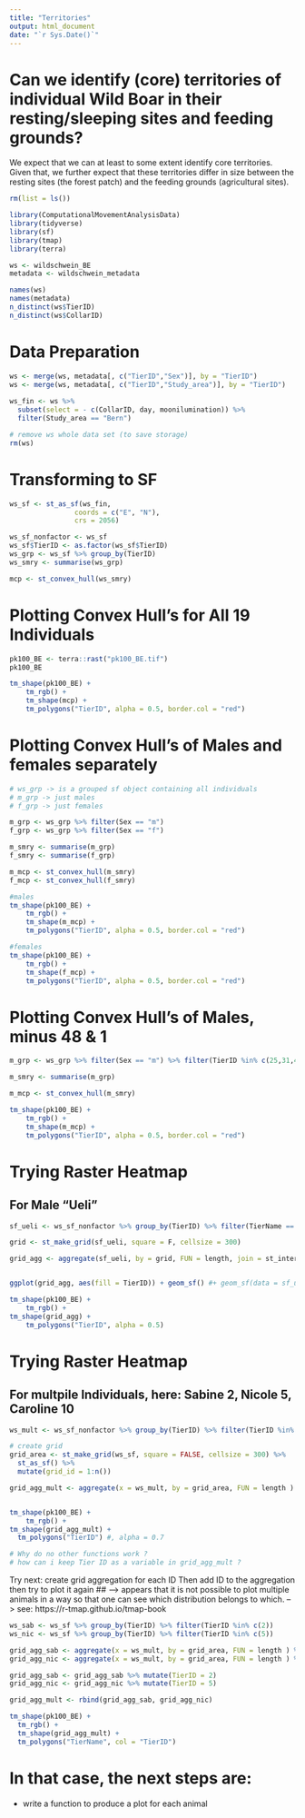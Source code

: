 ```yaml
---
title: "Territories"
output: html_document
date: "`r Sys.Date()`"
---
```


# Can we identify (core) territories of individual Wild Boar in their resting/sleeping sites and feeding grounds?

We expect that we can at least to some extent identify core territories. Given that, we further expect that these territories differ in size between the resting sites (the forest patch) and the feeding grounds (agricultural sites).


```r
rm(list = ls())
```

```r
library(ComputationalMovementAnalysisData)
library(tidyverse)
library(sf)
library(tmap)
library(terra)

```

```r
ws <- wildschwein_BE
metadata <- wildschwein_metadata
```

```r
names(ws)
names(metadata)
n_distinct(ws$TierID)
n_distinct(ws$CollarID)
```
# Data Preparation
```r
ws <- merge(ws, metadata[, c("TierID","Sex")], by = "TierID")
ws <- merge(ws, metadata[, c("TierID","Study_area")], by = "TierID")
  
ws_fin <- ws %>% 
  subset(select = - c(CollarID, day, moonilumination)) %>% 
  filter(Study_area == "Bern")
```

```r
# remove ws whole data set (to save storage)
rm(ws)

```



# Transforming to SF
```r
ws_sf <- st_as_sf(ws_fin,
                coords = c("E", "N"), 
                crs = 2056)
```

```r
ws_sf_nonfactor <- ws_sf
ws_sf$TierID <- as.factor(ws_sf$TierID)
ws_grp <- ws_sf %>% group_by(TierID)
ws_smry <- summarise(ws_grp)

mcp <- st_convex_hull(ws_smry)

```




# Plotting Convex Hull's for All 19 Individuals
```r
pk100_BE <- terra::rast("pk100_BE.tif")
pk100_BE
```

```r
tm_shape(pk100_BE) + 
    tm_rgb() +
    tm_shape(mcp) +
    tm_polygons("TierID", alpha = 0.5, border.col = "red")

```



# Plotting Convex Hull's of Males and females separately
```r
# ws_grp -> is a grouped sf object containing all individuals
# m_grp -> just males
# f_grp -> just females

m_grp <- ws_grp %>% filter(Sex == "m")
f_grp <- ws_grp %>% filter(Sex == "f")

m_smry <- summarise(m_grp)
f_smry <- summarise(f_grp)

m_mcp <- st_convex_hull(m_smry)
f_mcp <- st_convex_hull(f_smry)
```


```r
#males
tm_shape(pk100_BE) + 
    tm_rgb() +
    tm_shape(m_mcp) +
    tm_polygons("TierID", alpha = 0.5, border.col = "red")
```


```r
#females
tm_shape(pk100_BE) + 
    tm_rgb() +
    tm_shape(f_mcp) +
    tm_polygons("TierID", alpha = 0.5, border.col = "red")
```


# Plotting Convex Hull's of Males, minus 48 & 1
```r
m_grp <- ws_grp %>% filter(Sex == "m") %>% filter(TierID %in% c(25,31,40,97))

m_smry <- summarise(m_grp)

m_mcp <- st_convex_hull(m_smry)

tm_shape(pk100_BE) + 
    tm_rgb() +
    tm_shape(m_mcp) +
    tm_polygons("TierID", alpha = 0.5, border.col = "red")
```


# Trying Raster Heatmap 
## For Male "Ueli"

```r
sf_ueli <- ws_sf_nonfactor %>% group_by(TierID) %>% filter(TierName == "Ueli")

```


```r

grid <- st_make_grid(sf_ueli, square = F, cellsize = 300)

grid_agg <- aggregate(sf_ueli, by = grid, FUN = length, join = st_intersects) %>% select(TierID)


ggplot(grid_agg, aes(fill = TierID)) + geom_sf() #+ geom_sf(data = sf_ueli, inherit.aes = FALSE)

tm_shape(pk100_BE) + 
    tm_rgb() +
tm_shape(grid_agg) +
    tm_polygons("TierID", alpha = 0.5)
```


# Trying Raster Heatmap 
## For multpile Individuals, here: Sabine 2, Nicole 5, Caroline 10
```r
ws_mult <- ws_sf_nonfactor %>% group_by(TierID) %>% filter(TierID %in% c(2,5,10))
```


```r
# create grid
grid_area <- st_make_grid(ws_sf, square = FALSE, cellsize = 300) %>% 
  st_as_sf() %>% 
  mutate(grid_id = 1:n())

grid_agg_mult <- aggregate(x = ws_mult, by = grid_area, FUN = length ) %>% select(TierID)


tm_shape(pk100_BE) + 
    tm_rgb() +
tm_shape(grid_agg_mult) +
  tm_polygons("TierID") #, alpha = 0.7

# Why do no other functions work ?
# how can i keep Tier ID as a variable in grid_agg_mult ?
```

Try next: 
create grid aggregation for each ID
Then add ID to the aggregation
then try to plot it again
## --> appears that it is not possible to plot multiple animals in a way so that one can see which distribution belongs to which.
--> see: https://r-tmap.github.io/tmap-book


```r
ws_sab <- ws_sf %>% group_by(TierID) %>% filter(TierID %in% c(2))
ws_nic <- ws_sf %>% group_by(TierID) %>% filter(TierID %in% c(5))

grid_agg_sab <- aggregate(x = ws_mult, by = grid_area, FUN = length ) %>% select(TierName) 
grid_agg_nic <- aggregate(x = ws_mult, by = grid_area, FUN = length ) %>% select(TierName)

grid_agg_sab <- grid_agg_sab %>% mutate(TierID = 2)
grid_agg_nic <- grid_agg_nic %>% mutate(TierID = 5)

grid_agg_mult <- rbind(grid_agg_sab, grid_agg_nic)
```


```r
tm_shape(pk100_BE) + 
  tm_rgb() +
  tm_shape(grid_agg_mult) +
  tm_polygons("TierName", col = "TierID")

```
# In that case, the next steps are:
- write a function to produce a plot for each animal


```r


```


























